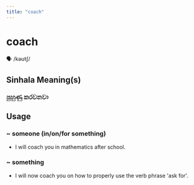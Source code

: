 ```yaml
---
title: "coach"
---
```


# coach

🗣️ /kəʊtʃ/

## Sinhala Meaning(s)

### පුහුණු කරවනවා

## Usage

### ~ someone (in/on/for something)

- I will coach you in mathematics after school.


### ~ something

- I will now coach you on how to properly use the verb phrase 'ask for'.

